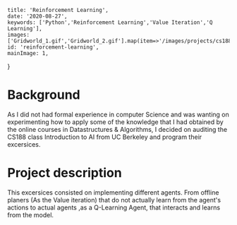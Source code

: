 
    title: 'Reinforcement Learning',
    date: '2020-08-27',
    keywords: ['Python','Reinforcement Learning','Value Iteration','Q Learning'],
    images: ['Gridworld_1.gif','Gridworld_2.gif'].map(item=>'/images/projects/cs188_intro_ai/'+item),
    id: 'reinforcement-learning',
    mainImage: 1,
}




# Background

As I did not had formal experience in computer Science and was wanting on experimenting how to apply some of the knowledge that I had obtained by the online courses in Datastructures & Algorithms, 
I decided on auditing the CS188 class Introduction to AI from UC Berkeley and program their excersices.

# Project description

This excersices consisted on implementing different agents. From offline planers  (As the Value iteration) that do not actually learn from the agent's actions to
actual agents ,as a Q-Learning Agent, that interacts and learns from the model.
